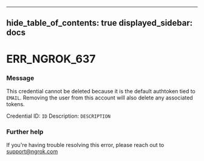 

---
hide_table_of_contents: true
displayed_sidebar: docs
---


# ERR_NGROK_637

### Message
This credential cannot be deleted because it is the default authtoken tied to `EMAIL`. Removing the user from this account will also delete any associated tokens.

Credential ID: `ID`
Description: `DESCRIPTION`

<ErrorDetails error="err_ngrok_637" />



### Further help
If you're having trouble resolving this error, please reach out to [support@ngrok.com](mailto:support@ngrok.com?subject=Help%20with%20ERR_NGROK_637)

